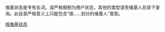 {{Commonscat|Users by Commons status}}
{{Wikipedia category|container=yes}}
{{Category explanation|子分类用于标注用户状态或者用户对维基百科做贡献类型划分}}

维基状态是专有名词，请严格限制为用户状态，其他的类型请至维基人目录下查询。此目录严格意义上只能包含“按……划分的维基人”类型。

[[Category:维基人|按维基状态]]
